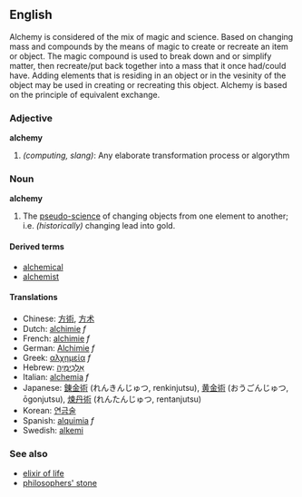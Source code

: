 ==English==

Alchemy is considered of the mix of magic and science. Based on changing mass and compounds by the means of magic to create or recreate an item or object. The magic compound is used to break down and or simplify matter, then recreate/put back together into a mass that it once had/could have. Adding elements that is residing in an object or in the vesinity of the object may be used in creating or recreating this object. Alchemy is based on the principle of equivalent exchange.

===Adjective===
'''alchemy'''
#''(computing, slang)'': Any elaborate transformation process or algorythm

===Noun===
'''alchemy'''
#The [[pseudo-science]] of changing objects from one element to another; i.e. ''(historically)'' changing lead into gold.

====Derived terms====
*[[alchemical]]
*[[alchemist]]

====Translations====
*Chinese: [[方術]], [[方术]]
*Dutch: [[alchimie]] ''f''
*French: [[alchimie]] ''f''
*German: [[Alchimie]] ''f''
*Greek: [[αλχημεία]] ''f''
*Hebrew: [[אלכימיה|אַלְכִּימְיָה]]
*Italian: [[alchemia]] ''f''
*Japanese: [[錬金術]] (れんきんじゅつ, renkinjutsu), [[黄金術]] (おうごんじゅつ, ōgonjutsu), [[煉丹術]] (れんたんじゅつ, rentanjutsu)
*Korean: [[연금술]]
*Spanish: [[alquimia]] ''f''
*Swedish: [[alkemi]]

===See also===
*[[elixir of life]]
*[[philosophers' stone]]